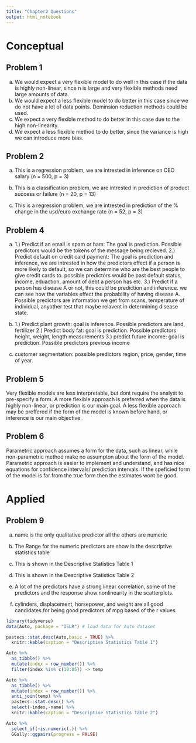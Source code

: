 ```yaml
---
title: "Chapter2 Questions"
output: html_notebook
---
```


# Conceptual

## Problem 1
a. We would expect a very flexible model to do well in this case if the data is highly non-linear, since n is large and very flexible methods need large amounts of data. 
b. We would expect a less flexible model to do better in this case since we do not have a lot of data points. Deminsion reduction methods could be used.
c. We expect a very flexible method to do better in this case due to the high non-linearity.
d. We expect a less flexible method to do better, since the variance is high we can introduce more bias.

## Problem 2
a. This is a regression problem, we are intrested in inference on CEO salary (n = 500, p = 3)

b. This is a classification problem, we are intrested in prediction of product success or failure (n = 20, p = 13)

c. This is a regression problem, we are intrested in prediction of the % change in the usd/euro exchange rate (n = 52, p = 3)

## Problem 4

a. 
1.) Predict if an email is spam or ham: The goal is prediction. Possible predictors would be the tokens of the message being recieved.
2.) Predict default on credit card payment: The goal is prediction and inference, we are intrested in how the predictors effect if a person is more likely to default, so we can determine who are the best people to give credit cards to. possible predictors would be past default status, income, eduaction, amount of debt a person has etc.
3.) Predict if a person has disease A or not, this could be prediction and inference. we can see how the variables effect the probability of having disease A. Possible predictors are information we get from scans, temperature of individual, anyother test that maybe relavent in determining disease state.

b.
1.) Predict plant growth: goal is inference. Possible predictors are land, fertilizer
2.) Predict body fat: goal is prediction. Possible predictors height, weight, length measurements
3.) predict future income: goal is prediction. Possible predictors previous income

c.
customer segmentation: possible predictors region, price, gender, time of year.

## Problem 5

Very flexible models are less interpretable, but dont require the analyst to pre-specify a form. A more flexible approach is preferred when the data is highly non-linear, or prediction is our main goal. A less flexible approach may be preffered if the form of the model is known before hand, or inference is our main objective.

## Problem 6

Parametric approach assumes a form for the data, such as linear, while non-parametric method make no assumpton about the form of the model. Parametric approach is easier to implement and understand, and has nice equations for confidence intervals/ prediction intervals. If the speficied form of the model is far from the true form then the estimates wont be good.

# Applied

## Problem 9
a. name is the only qualitative predictor all the others are numeric

b. The Range for the numeric predictors are show in the descriptive statistics table

c. This is shown in the Descriptive Statistics Table 1

d. This is shown in the Descriptive Statistics Table 2

e. A lot of the predictors have a strong linear correlation, some of the predictors and the response show nonlinearity in the scatterplots.

f. cylinders, displacement, horsepower, and weight are all good candidates for being good predictors of mpg based of the r values

```r
library(tidyverse)
data(Auto, package = "ISLR") # load data for Auto dataset

pastecs::stat.desc(Auto,basic = TRUE) %>% 
  knitr::kable(caption = "Descriptive Statistics Table 1")

Auto %>% 
  as_tibble() %>% 
  mutate(index = row_number()) %>% 
  filter(index %in% c(10:85)) -> temp

Auto %>% 
  as_tibble() %>% 
  mutate(index = row_number()) %>% 
  anti_join(temp) %>% 
  pastecs::stat.desc() %>% 
  select(-index,-name) %>% 
  knitr::kable(caption = "Descriptive Statistics Table 2")

Auto %>% 
  select_if(~is.numeric(.)) %>% 
  GGally::ggpairs(progress = FALSE)

```